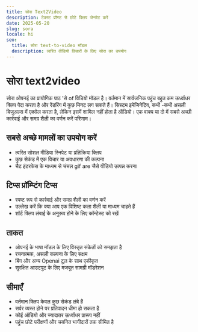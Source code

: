 ```yaml
---
title: सोरा Text2Video
description: टेक्स्ट प्रॉम्प्ट से छोटे क्लिप जेनरेट करें
date: 2025-05-20
slug: sora
locale: hi
seo:
  title: सोरा text-to-video मॉडल
  description: त्वरित वीडियो विचारों के लिए सोरा का उपयोग
---
```


# सोरा text2video

सोरा ओपनई का प्रायोगिक पाठ 'से of विडियो मॉडल है। वर्तमान में सार्वजनिक पहुंच
बहुत कम ऊर्ध्वाधर क्लिप पैदा करता है और रेंडरिंग में कुछ मिनट लग सकते हैं।
सिस्टम इमेजिनेटिव, कभी -कभी असली विजुअल्स में एक्सेल करता है, लेकिन इसमें शामिल नहीं होता है
ऑडियो। एक वाक्य या दो में सबसे अच्छी कार्रवाई और समग्र शैली का वर्णन करें
परिणाम।

## सबसे अच्छे मामलों का उपयोग करें

- त्वरित सोशल मीडिया स्निपेट या प्रतिक्रिया क्लिप
- कुछ सेकंड में एक विचार या अवधारणा की कल्पना
- चैट इंटरफेस के माध्यम से चंचल gif are जैसे वीडियो उत्पन्न करना

## टिप्स प्रॉम्प्टिंग टिप्स

- स्पष्ट रूप से कार्रवाई और समग्र शैली का वर्णन करें
- उल्लेख करें कि क्या आप एक विशिष्ट कला शैली या माध्यम चाहते हैं
- शॉर्ट क्लिप लंबाई के अनुरूप होने के लिए कॉन्टेस्ट को रखें

## ताकत

- ओपनई के भाषा मॉडल के लिए विस्तृत संकेतों को समझता है
- रचनात्मक, असली कल्पना के लिए सक्षम
- बिंग और अन्य Openai टूल के साथ एकीकृत
- सुरक्षित आउटपुट के लिए मजबूत सामग्री मॉडरेशन

## सीमाएँ

- वर्तमान क्लिप केवल कुछ सेकंड लंबे हैं
- सर्वर व्यस्त होने पर प्रतिपादन धीमा हो सकता है
- कोई ऑडियो और ज्यादातर ऊर्ध्वाधर प्रारूप नहीं
- पहुंच छोटे परीक्षणों और चयनित भागीदारों तक सीमित है
